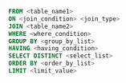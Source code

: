 ```sql
FROM <table_name1>
ON <join_condition> <join_type>
JOIN <table_name2>
WHERE <where_condition>
GROUP BY <group_by_list>
HAVING <having_condition>
SELECT DISTINCT <select_list>
ORDER BY <order_by_list>
LIMIT <limit_value>
```
